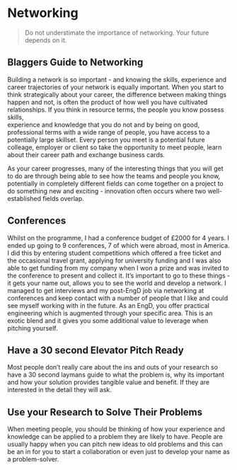 # Networking

> Do not understimate the importance of networking. Your future depends on it.

## Blaggers Guide to Networking

Building a network is so important - and knowing the skills, experience and career trajectories
of your network is equally important. When you start to think strategically about your career,
the difference between making things happen and not, is often the product of how well you have
cultivated relationships. If you think in resource terms, the people you know possess skills,  
experience and knowledge that you do not and by being on good, professional terms with a wide 
range of people, you have access to a potentially large skillset. 
Every person you meet is a potential future colleage, employer or client so take the opportunity 
to meet people, learn about their career path and exchange business cards. 

As your career progresses, many of the interesting things that you will get to do are through
being able to see how the teams and people you know, potentially in completely different fields
can come together on a project to do something new and exciting - innovation often occurs where
two well-established fields overlap.

## Conferences

Whilst on the programme, I had a conference budget of £2000 for 4 years. I ended up going to 9
conferences, 7 of which were abroad, most in America. I did this by entering student competitions 
which offered a free ticket and the occasional travel grant, applying for university funding 
and I was also able to get funding from my company when I won a prize and was invited to the 
conference to present and collect it. It's important to go to these things - it gets your name out,
allows you to see the world and develop a network. 
I managed to get 
interviews and my post-EngD job via networking at conferences and keep contact with a number of people
that I like and could see myself working with in the future.
As an EngD, you offer practical engineering which is augmented through your specific area. This is an exotic blend
and it gives you some additional value to leverage when pitching yourself.


## Have a 30 second Elevator Pitch Ready

Most people don't really care about the ins and outs of your research so have a 30 second laymans 
guide to what the problem is, why its important and how your solution provides tangible value and 
benefit. If they are interested in the detail they will ask.

## Use your Research to Solve Their Problems

When meeting people, you should be thinking of how your experience and knowledge can be applied to 
a problem they are likely to have. People are usually happy when you can pitch new ideas to old problems
and this can be an in for you to start a collaboration or even just to develop your name as a problem-solver.


